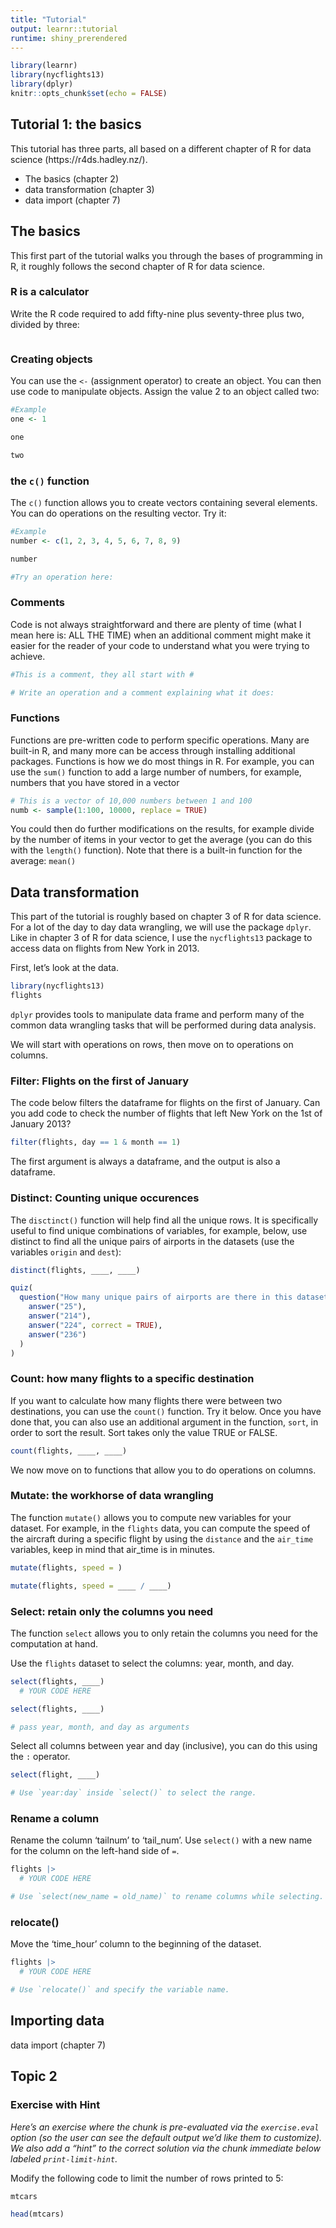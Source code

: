 ```yaml
---
title: "Tutorial"
output: learnr::tutorial
runtime: shiny_prerendered
---
```


```r
library(learnr)
library(nycflights13)
library(dplyr)
knitr::opts_chunk$set(echo = FALSE)
```

## Tutorial 1: the basics

This tutorial has three parts, all based on a different chapter of R for data science (https://r4ds.hadley.nz/).

- The basics (chapter 2)
- data transformation (chapter 3)
- data import (chapter 7)


## The basics

This first part of the tutorial walks you through the bases of programming in R, it roughly follows the second chapter of R for data science.


### R is a calculator 

Write the R code required to add fifty-nine plus seventy-three plus two, divided by three:

```r

```

### Creating objects

You can use the `<-` (assignment operator) to create an object. You can then use code to manipulate objects.
Assign the value 2 to an object called two:

```r
#Example
one <- 1

one

two

```


### the `c()` function

The `c()` function allows you to create vectors containing several elements.
You can do operations on the resulting vector. Try it:

```r
#Example
number <- c(1, 2, 3, 4, 5, 6, 7, 8, 9)

number

#Try an operation here:

```


### Comments

Code is not always straightforward and there are plenty of time (what I mean here is: ALL THE TIME) when an additional comment might make it easier for the reader of your code to understand what you were trying to achieve.

```r
#This is a comment, they all start with #

# Write an operation and a comment explaining what it does:

```


### Functions

Functions are pre-written code to perform specific operations. Many are built-in R, and many more can be access through installing additional packages. 
Functions is how we do most things in R. 
For example, you can use the `sum()` function to add a large number of numbers, for example, numbers that you have stored in a vector


```r
# This is a vector of 10,000 numbers between 1 and 100
numb <- sample(1:100, 10000, replace = TRUE)


```

You could then do further modifications on the results, for example divide by the number of items in your vector to get the average (you can do this with the `length()` function). Note that there is a built-in function for the average: `mean()`

## Data transformation

This part of the tutorial is roughly based on chapter 3 of R for data science. 
For a lot of the day to day data wrangling, we will use the package `dplyr`.
Like in chapter 3 of R for data science, I use the `nycflights13` package to access data on flights from New York in 2013.

First, let's look at the data.

```r
library(nycflights13)
flights


```

`dplyr` provides tools to manipulate data frame and perform many of the common data wrangling tasks that will be performed during data analysis.

We will start with operations on rows, then move on to operations on columns.

### Filter: Flights on the first of January

The code below filters the dataframe for flights on the first of January. 
Can you add code to check the number of flights that left New York on the 1st of January 2013?

```r
filter(flights, day == 1 & month == 1)


```

The first argument is always a dataframe, and the output is also a dataframe.

### Distinct: Counting unique occurences

The `disctinct()` function will help find all the unique rows. 
It is specifically useful to find unique combinations of variables, for example, below, use distinct to find all the unique pairs of airports in the datasets (use the variables `origin` and `dest`):

```r
distinct(flights, ____, ____)


```



```r
quiz(
  question("How many unique pairs of airports are there in this dataset?",
    answer("25"),
    answer("214"),
    answer("224", correct = TRUE),
    answer("236")
  )
)
```

### Count: how many flights to a specific destination

If you want to calculate how many flights there were between two destinations, you can use the `count()` function.
Try it below. Once you have done that, you can also use an additional argument in the function, `sort`, in order to sort the result. Sort takes only the value TRUE or FALSE.

```r
count(flights, ____, ____)


```

We now move on to functions that allow you to do operations on columns.

### Mutate: the workhorse of data wrangling

The function `mutate()` allows you to compute new variables for your dataset.
For example, in the `flights` data, you can compute the speed of the aircraft during a specific flight by using the `distance` and the `air_time` variables, keep in mind that air_time is in minutes.

```r
mutate(flights, speed = )

```

```r
mutate(flights, speed = ____ / ____)

```

### Select: retain only the columns you need

The function `select` allows you to only retain the columns you need for the computation at hand.

Use the `flights` dataset to select the columns: year, month, and day. 

```r
select(flights, ____)
  # YOUR CODE HERE

```

```r
select(flights, ____)

# pass year, month, and day as arguments

```


Select all columns between year and day (inclusive), you can do this using the `:` operator.

```r
select(flight, ____)

```

```r
# Use `year:day` inside `select()` to select the range.

```

### Rename a column

Rename the column 'tailnum' to 'tail_num'. 
Use `select()` with a new name for the column on the left-hand side of `=`.
```r
flights |> 
  # YOUR CODE HERE
```

```r
# Use `select(new_name = old_name)` to rename columns while selecting.

```



### relocate()

Move the 'time_hour' column to the beginning of the dataset.

```r
flights |> 
  # YOUR CODE HERE
```

```r
# Use `relocate()` and specify the variable name.

```

  
## Importing data

data import (chapter 7)


## Topic 2

### Exercise with Hint

*Here's an exercise where the chunk is pre-evaluated via the `exercise.eval` option (so the user can see the default output we'd like them to customize). We also add a "hint" to the correct solution via the chunk immediate below labeled `print-limit-hint`.*

Modify the following code to limit the number of rows printed to 5:

```r
mtcars
```

```r
head(mtcars)
```
